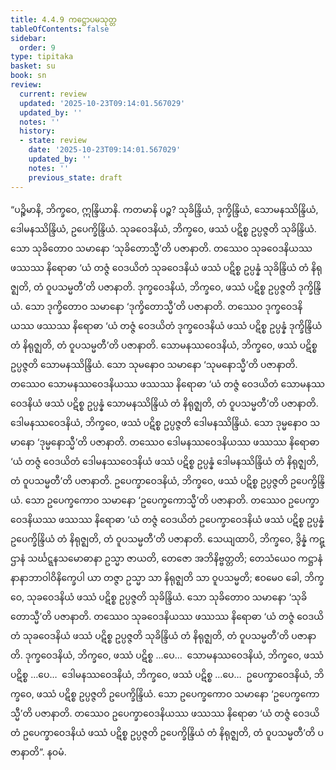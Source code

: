 ```yaml
---
title: 4.4.9 ကဋ္ဌောပမသုတ္တ
tableOfContents: false
sidebar:
  order: 9
type: tipitaka
basket: su
book: sn
review:
  current: review
  updated: '2025-10-23T09:14:01.567029'
  updated_by: ''
  notes: ''
  history:
  - state: review
    date: '2025-10-23T09:14:01.567029'
    updated_by: ''
    notes: ''
    previous_state: draft
---
```



<ReviewStatus review={frontmatter.review} showDetails={true} />

<HypothesisAnnotation frontmatter={frontmatter} />

<DynamicBreadcrumb />

<Division number="509" book="sn" e="ch" v="18" p="354">

<Paragraph number="1120" book="sn">
“ပဉ္စိမာနိ, ဘိက္ခဝေ, ဣန္ဒြိယာနိ. ကတမာနိ ပဉ္စ? သုခိန္ဒြိယံ, ဒုက္ခိန္ဒြိယံ, သောမနဿိန္ဒြိယံ, ဒေါမနဿိန္ဒြိယံ, ဥပေက္ခိန္ဒြိယံ. သုခဝေဒနိယံ, ဘိက္ခဝေ, ဖဿံ ပဋိစ္စ ဥပ္ပဇ္ဇတိ သုခိန္ဒြိယံ. သော သုခိတောဝ သမာနော ‘သုခိတောသ္မီ’တိ ပဇာနာတိ. တဿေဝ သုခဝေဒနိယဿ ဖဿဿ နိရောဓာ ‘ယံ တဇ္ဇံ ဝေဒယိတံ သုခဝေဒနိယံ ဖဿံ ပဋိစ္စ ဥပ္ပန္နံ သုခိန္ဒြိယံ တံ နိရုဇ္ဈတိ, တံ ဝူပသမ္မတီ’တိ ပဇာနာတိ.
</Paragraph>

<Paragraph number="1121" book="sn">
ဒုက္ခဝေဒနိယံ, ဘိက္ခဝေ, ဖဿံ ပဋိစ္စ ဥပ္ပဇ္ဇတိ ဒုက္ခိန္ဒြိယံ. သော ဒုက္ခိတောဝ သမာနော ‘ဒုက္ခိတောသ္မီ’တိ ပဇာနာတိ. တဿေဝ ဒုက္ခဝေဒနိယဿ ဖဿဿ နိရောဓာ ‘ယံ တဇ္ဇံ ဝေဒယိတံ ဒုက္ခဝေဒနိယံ ဖဿံ ပဋိစ္စ ဥပ္ပန္နံ ဒုက္ခိန္ဒြိယံ တံ နိရုဇ္ဈတိ, တံ ဝူပသမ္မတီ’တိ ပဇာနာတိ.
</Paragraph>

<Paragraph number="1122" book="sn">
သောမနဿဝေဒနိယံ, ဘိက္ခဝေ, ဖဿံ ပဋိစ္စ ဥပ္ပဇ္ဇတိ သောမနဿိန္ဒြိယံ. သော သုမနောဝ သမာနော ‘သုမနောသ္မီ’တိ ပဇာနာတိ. တဿေဝ သောမနဿဝေဒနိယဿ ဖဿဿ နိရောဓာ ‘ယံ တဇ္ဇံ ဝေဒယိတံ သောမနဿဝေဒနိယံ ဖဿံ ပဋိစ္စ ဥပ္ပန္နံ သောမနဿိန္ဒြိယံ တံ နိရုဇ္ဈတိ, တံ ဝူပသမ္မတီ’တိ ပဇာနာတိ.
</Paragraph>

<Paragraph number="1123" book="sn">
ဒေါမနဿဝေဒနိယံ, ဘိက္ခဝေ, ဖဿံ ပဋိစ္စ ဥပ္ပဇ္ဇတိ ဒေါမနဿိန္ဒြိယံ. သော ဒုမ္မနောဝ သမာနော ‘ဒုမ္မနောသ္မီ’တိ ပဇာနာတိ. တဿေဝ ဒေါမနဿဝေဒနိယဿ ဖဿဿ နိရောဓာ ‘ယံ တဇ္ဇံ ဝေဒယိတံ ဒေါမနဿဝေဒနိယံ ဖဿံ ပဋိစ္စ ဥပ္ပန္နံ ဒေါမနဿိန္ဒြိယံ တံ နိရုဇ္ဈတိ, တံ ဝူပသမ္မတီ’တိ ပဇာနာတိ.
</Paragraph>

<Paragraph number="1124" book="sn">
ဥပေက္ခာဝေဒနိယံ, ဘိက္ခဝေ, ဖဿံ ပဋိစ္စ ဥပ္ပဇ္ဇတိ ဥပေက္ခိန္ဒြိယံ. သော ဥပေက္ခကောဝ သမာနော ‘ဥပေက္ခကောသ္မီ’တိ ပဇာနာတိ. တဿေဝ ဥပေက္ခာဝေဒနိယဿ ဖဿဿ နိရောဓာ ‘ယံ တဇ္ဇံ ဝေဒယိတံ ဥပေက္ခာဝေဒနိယံ ဖဿံ ပဋိစ္စ ဥပ္ပန္နံ ဥပေက္ခိန္ဒြိယံ တံ နိရုဇ္ဈတိ, တံ ဝူပသမ္မတီ’တိ ပဇာနာတိ.
</Paragraph>

<Paragraph number="1125" book="sn">
သေယျထာပိ, ဘိက္ခဝေ, ဒွိန္နံ ကဋ္ဌာနံ သင်္ဃဋ္ဋနသမောဓာနာ ဥသ္မာ ဇာယတိ, တေဇော အဘိနိဗ္ဗတ္တတိ; တေသံယေဝ ကဋ္ဌာနံ နာနာဘာဝါဝိနိက္ခေပါ ယာ တဇ္ဇာ ဥသ္မာ သာ နိရုဇ္ဈတိ သာ ဝူပသမ္မတိ; ဧဝမေဝ ခေါ, ဘိက္ခဝေ, သုခဝေဒနိယံ ဖဿံ ပဋိစ္စ ဥပ္ပဇ္ဇတိ သုခိန္ဒြိယံ. သော သုခိတောဝ သမာနော ‘သုခိတောသ္မီ’တိ ပဇာနာတိ. တဿေဝ သုခဝေဒနိယဿ ဖဿဿ နိရောဓာ ‘ယံ တဇ္ဇံ ဝေဒယိတံ သုခဝေဒနိယံ ဖဿံ ပဋိစ္စ ဥပ္ပဇ္ဇတိ သုခိန္ဒြိယံ တံ နိရုဇ္ဈတိ, တံ ဝူပသမ္မတီ’တိ ပဇာနာတိ.
</Paragraph>

<Paragraph number="1126" book="sn">
ဒုက္ခဝေဒနိယံ, ဘိက္ခဝေ, ဖဿံ ပဋိစ္စ …ပေ…  သောမနဿဝေဒနိယံ, ဘိက္ခဝေ, ဖဿံ ပဋိစ္စ …ပေ…  ဒေါမနဿဝေဒနိယံ, ဘိက္ခဝေ, ဖဿံ ပဋိစ္စ …ပေ…  ဥပေက္ခာဝေဒနိယံ, ဘိက္ခဝေ, ဖဿံ ပဋိစ္စ ဥပ္ပဇ္ဇတိ ဥပေက္ခိန္ဒြိယံ. သော ဥပေက္ခကောဝ သမာနော ‘ဥပေက္ခကောသ္မီ’တိ ပဇာနာတိ. တဿေဝ ဥပေက္ခာဝေဒနိယဿ ဖဿဿ နိရောဓာ ‘ယံ တဇ္ဇံ ဝေဒယိတံ ဥပေက္ခာဝေဒနိယံ ဖဿံ ပဋိစ္စ ဥပ္ပဇ္ဇတိ ဥပေက္ခိန္ဒြိယံ တံ နိရုဇ္ဈတိ, တံ ဝူပသမ္မတီ’တိ ပဇာနာတိ”.

</Paragraph>
</Division>

<Paragraph number="1127" type="center" book="sn">
နဝမံ.
</Paragraph>